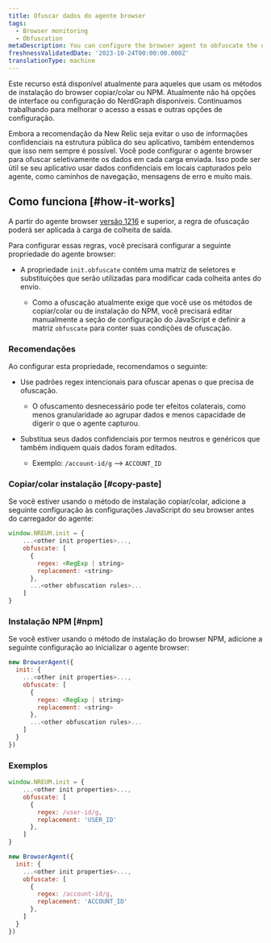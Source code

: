```yaml
---
title: Ofuscar dados do agente browser
tags:
  - Browser monitoring
  - Obfuscation
metaDescription: You can configure the browser agent to obfuscate the data it sends.
freshnessValidatedDate: '2023-10-24T00:00:00.000Z'
translationType: machine
---
```


<Callout variant="important">
  Este recurso está disponível atualmente para aqueles que usam os métodos de instalação do browser copiar/colar ou NPM. Atualmente não há opções de interface ou configuração do NerdGraph disponíveis. Continuamos trabalhando para melhorar o acesso a essas e outras opções de configuração.
</Callout>

Embora a recomendação da New Relic seja evitar o uso de informações confidenciais na estrutura pública do seu aplicativo, também entendemos que isso nem sempre é possível. Você pode configurar o agente browser para ofuscar seletivamente os dados em cada carga enviada. Isso pode ser útil se seu aplicativo usar dados confidenciais em locais capturados pelo agente, como caminhos de navegação, mensagens de erro e muito mais.

## Como funciona [#how-it-works]

A partir do agente browser [versão 1216](/docs/release-notes/new-relic-browser-release-notes/browser-agent-release-notes) e superior, a regra de ofuscação poderá ser aplicada à carga de colheita de saída.

Para configurar essas regras, você precisará configurar a seguinte propriedade do agente browser:

* A propriedade `init.obfuscate` contém uma matriz de seletores e substituições que serão utilizadas para modificar cada colheita antes do envio.

  * Como a ofuscação atualmente exige que você use os métodos de copiar/colar ou de instalação do NPM, você precisará editar manualmente a seção de configuração do JavaScript e definir a matriz `obfuscate` para conter suas condições de ofuscação.

### Recomendações

Ao configurar esta propriedade, recomendamos o seguinte:

* Use padrões regex intencionais para ofuscar apenas o que precisa de ofuscação.

  * O ofuscamento desnecessário pode ter efeitos colaterais, como menos granularidade ao agrupar dados e menos capacidade de digerir o que o agente capturou.

* Substitua seus dados confidenciais por termos neutros e genéricos que também indiquem quais dados foram editados.

  * Exemplo: `/account-id/g` --> `ACCOUNT_ID`

### Copiar/colar instalação [#copy-paste]

Se você estiver usando o método de instalação copiar/colar, adicione a seguinte configuração às configurações JavaScript do seu browser antes do carregador do agente:

```js
window.NREUM.init = {
    ...<other init properties>...,
    obfuscate: [
      {
        regex: <RegExp | string>
        replacement: <string>
      },
      ...<other obfuscation rules>...
    ]
}
```

### Instalação NPM [#npm]

Se você estiver usando o método de instalação do browser NPM, adicione a seguinte configuração ao inicializar o agente browser:

```js
new BrowserAgent({ 
  init: {
    ...<other init properties>...,
    obfuscate: [
      {
        regex: <RegExp | string>
        replacement: <string>
      },
      ...<other obfuscation rules>...
    ]
  }
})
```

### Exemplos

```js
window.NREUM.init = {
    ...<other init properties>...,
    obfuscate: [
      {
        regex: /user-id/g,
        replacement: 'USER_ID'
      },
    ]
}
```

```js
new BrowserAgent({ 
  init: {
    ...<other init properties>...,
    obfuscate: [
      {
        regex: /account-id/g,
        replacement: 'ACCOUNT_ID'
      },
    ]
  }
})
```
